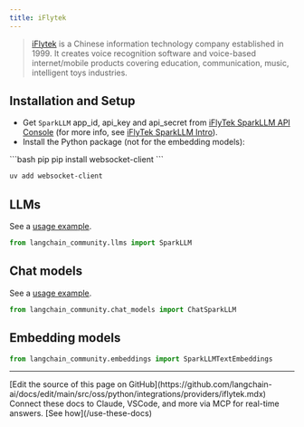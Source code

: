 ```yaml
---
title: iFlytek
---
```


>[iFlytek](https://www.iflytek.com) is a Chinese information technology company
> established in 1999. It creates voice recognition software and
> voice-based internet/mobile products covering education, communication,
> music, intelligent toys industries.


## Installation and Setup

- Get `SparkLLM` app_id, api_key and api_secret from [iFlyTek SparkLLM API Console](https://console.xfyun.cn/services/bm3) (for more info, see [iFlyTek SparkLLM Intro](https://xinghuo.xfyun.cn/sparkapi)).
- Install the Python package (not for the embedding models):

<CodeGroup>
```bash pip
pip install websocket-client
```

```bash uv
uv add websocket-client
```
</CodeGroup>

## LLMs

See a [usage example](/oss/python/integrations/llms/sparkllm).

```python
from langchain_community.llms import SparkLLM
```

## Chat models

See a [usage example](/oss/python/integrations/chat/sparkllm).

```python
from langchain_community.chat_models import ChatSparkLLM
```

## Embedding models

```python
from langchain_community.embeddings import SparkLLMTextEmbeddings
```

---

<Callout icon="pen-to-square" iconType="regular">
    [Edit the source of this page on GitHub](https://github.com/langchain-ai/docs/edit/main/src/oss/python/integrations/providers/iflytek.mdx)
</Callout>
<Tip icon="terminal" iconType="regular">
    Connect these docs to Claude, VSCode, and more via MCP for    real-time answers. [See how](/use-these-docs)
</Tip>
